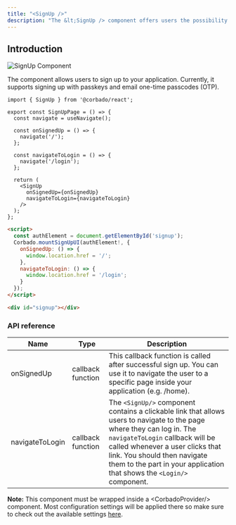 ```yaml
---
title: "<SignUp />"
description: "The &lt;SignUp /> component offers users the possibility to create a new account."
---
```


## Introduction

![SignUp Component](/images/frontend-integration/ui-components/signup/signup-component.webp)

The component allows users to sign up to your application. Currently, it supports signing up with passkeys and email one-time passcodes (OTP).&#x20;

<CodeGroup>

```tsx Typescript
import { SignUp } from '@corbado/react';

export const SignUpPage = () => {
  const navigate = useNavigate();

  const onSignedUp = () => {
    navigate('/');
  };

  const navigateToLogin = () => {
    navigate('/login');
  };

  return (
    <SignUp
      onSignedUp={onSignedUp}
      navigateToLogin={navigateToLogin}
    />
  );
};
```

```html VanillaJS
<script>
  const authElement = document.getElementById('signup');
  Corbado.mountSignUpUI(authElement!, {
    onSignedUp: () => {
      window.location.href = '/';
    },
    navigateToLogin: () => {
      window.location.href = '/login';
    }
  });
</script>

<div id="signup"></div>
```

</CodeGroup>

### API reference

| Name            | Type              | Description                                                                                                                                                                                                                                                                                             |
| --------------- | ----------------- | ------------------------------------------------------------------------------------------------------------------------------------------------------------------------------------------------------------------------------------------------------------------------------------------------------- |
| onSignedUp      | callback function | This callback function is called after successful sign up. You can use it to navigate the user to a specific page inside your application (e.g. /home).                                                                                                                                                 |
| navigateToLogin | callback function | The `<SignUp/>` component contains a clickable link that allows users to navigate to the page where they can log in. The `navigateToLogin` callback will be called whenever a user clicks that link. You should then navigate them to the part in your application that shows the `<Login/>` component. |

**Note:** This component must be wrapped inside a \<CorbadoProvider/> component. Most configuration settings will be applied there so make sure to check out the available settings [here](./less-than-corbadoprovider-greater-than).
